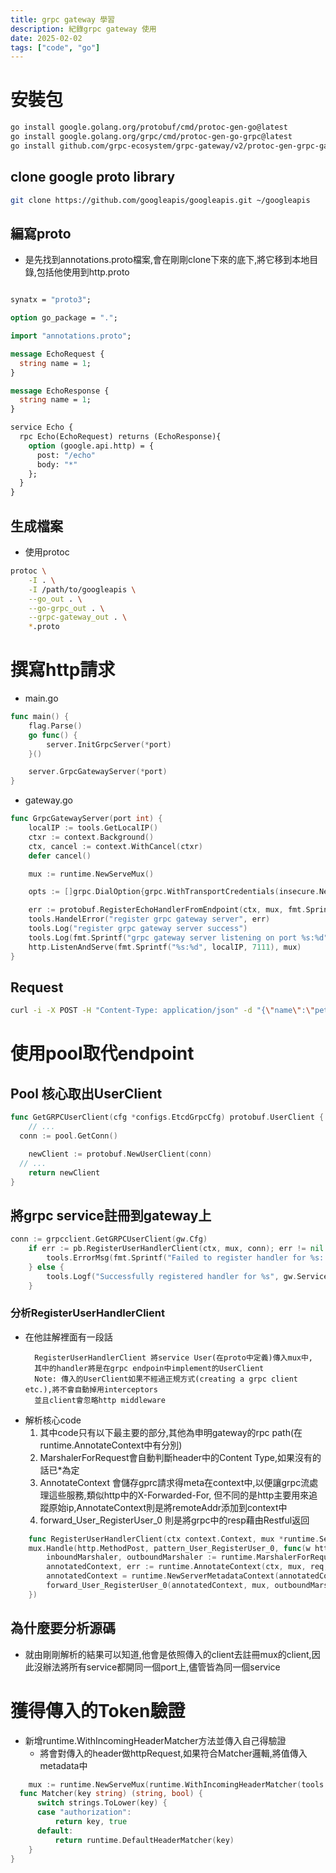 ```yaml
---
title: grpc gateway 學習
description: 紀錄grpc gateway 使用
date: 2025-02-02
tags: ["code", "go"]
---
```


# 安裝包

```bash
go install google.golang.org/protobuf/cmd/protoc-gen-go@latest
go install google.golang.org/grpc/cmd/protoc-gen-go-grpc@latest
go install github.com/grpc-ecosystem/grpc-gateway/v2/protoc-gen-grpc-gateway@latest
```

## clone google proto library
```bash
git clone https://github.com/googleapis/googleapis.git ~/googleapis
```

## 編寫proto
- 是先找到annotations.proto檔案,會在剛剛clone下來的底下,將它移到本地目錄,包括他使用到http.proto
```proto

synatx = "proto3";

option go_package = ".";

import "annotations.proto";

message EchoRequest {
  string name = 1;
}

message EchoResponse {
  string name = 1;
}

service Echo {
  rpc Echo(EchoRequest) returns (EchoResponse){
    option (google.api.http) = {
      post: "/echo"
      body: "*"
    };
  }
}
```

## 生成檔案
- 使用protoc
```bash
protoc \
    -I . \
    -I /path/to/googleapis \
    --go_out . \
    --go-grpc_out . \
    --grpc-gateway_out . \
    *.proto
```

# 撰寫http請求

- main.go
```go
func main() {
	flag.Parse()
	go func() {
		server.InitGrpcServer(*port)
	}()

	server.GrpcGatewayServer(*port)
}

```

- gateway.go
```go
func GrpcGatewayServer(port int) {
	localIP := tools.GetLocalIP()
	ctxr := context.Background()
	ctx, cancel := context.WithCancel(ctxr)
	defer cancel()

	mux := runtime.NewServeMux()

	opts := []grpc.DialOption{grpc.WithTransportCredentials(insecure.NewCredentials())}

	err := protobuf.RegisterEchoHandlerFromEndpoint(ctx, mux, fmt.Sprintf("%s:%d", localIP, port), opts)
	tools.HandelError("register grpc gateway server", err)
	tools.Log("register grpc gateway server success")
	tools.Log(fmt.Sprintf("grpc gateway server listening on port %s:%d", localIP, 7111))
	http.ListenAndServe(fmt.Sprintf("%s:%d", localIP, 7111), mux)
}
```

## Request
```bash
curl -i -X POST -H "Content-Type: application/json" -d "{\"name\":\"peter\"}" http://:7111/echo
```

# 使用pool取代endpoint

## Pool 核心取出UserClient
```go
func GetGRPCUserClient(cfg *configs.EtcdGrpcCfg) protobuf.UserClient {
	// ...
  conn := pool.GetConn()

	newClient := protobuf.NewUserClient(conn)
  // ...
	return newClient
}
```

## 將grpc service註冊到gateway上
```go
conn := grpcclient.GetGRPCUserClient(gw.Cfg)
	if err := pb.RegisterUserHandlerClient(ctx, mux, conn); err != nil {
		tools.ErrorMsg(fmt.Sprintf("Failed to register handler for %s: %v", gw.ServiceName, err))
	} else {
		tools.Logf("Successfully registered handler for %s", gw.ServiceName)
	}
```

### 分析RegisterUserHandlerClient
- 在他註解裡面有一段話
  ```text
    RegisterUserHandlerClient 將service User(在proto中定義)傳入mux中,
    其中的handler將是在grpc endpoin中implement的UserClient
    Note: 傳入的UserClient如果不經過正規方式(creating a grpc client etc.),將不會自動掉用interceptors
    並且client會忽略http middleware
  ```
- 解析核心code
  1. 其中code只有以下最主要的部分,其他為申明gateway的rpc path(在runtime.AnnotateContext中有分別)
  2. MarshalerForRequest會自動判斷header中的Content Type,如果沒有的話已*為定
  3. AnnotateContext 會儲存gprc請求得meta在context中,以便讓grpc流處理這些服務,類似http中的X-Forwarded-For,
     但不同的是http主要用來追蹤原始ip,AnnotateContext則是將remoteAddr添加到context中
  4. forward_User_RegisterUser_0 則是將grpc中的resp藉由Restful返回
```go
    func RegisterUserHandlerClient(ctx context.Context, mux *runtime.ServeMux, client UserClient) error {
    mux.Handle(http.MethodPost, pattern_User_RegisterUser_0, func(w http.ResponseWriter, req *http.Request, pathParams map[string]string) {
		inboundMarshaler, outboundMarshaler := runtime.MarshalerForRequest(mux, req)
		annotatedContext, err := runtime.AnnotateContext(ctx, mux, req, path, runtime.WithHTTPPathPattern(path))
		annotatedContext = runtime.NewServerMetadataContext(annotatedContext, md)
		forward_User_RegisterUser_0(annotatedContext, mux, outboundMarshaler, w, req, resp, mux.GetForwardResponseOptions()...)
	})
```

## 為什麼要分析源碼
- 就由剛剛解析的結果可以知道,他會是依照傳入的client去註冊mux的client,因此沒辦法將所有service都開同一個port上,儘管皆為同一個service

# 獲得傳入的Token驗證
- 新增runtime.WithIncomingHeaderMatcher方法並傳入自己得驗證
  - 將會對傳入的header做httpRequest,如果符合Matcher邏輯,將值傳入metadata中
```go
	mux := runtime.NewServeMux(runtime.WithIncomingHeaderMatcher(tools.Matcher))
  func Matcher(key string) (string, bool) {
	  switch strings.ToLower(key) {
	  case "authorization":
		  return key, true
	  default:
		  return runtime.DefaultHeaderMatcher(key)
	}
}
```
